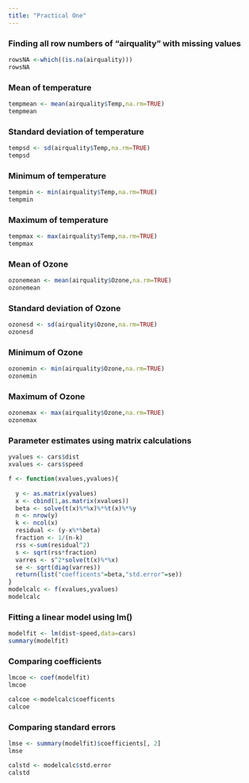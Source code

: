 ```yaml
---
title: "Practical One"
---
```


### Finding all row numbers of "airquality" with missing values

```r
rowsNA <-which((is.na(airquality))) 
rowsNA
```

### Mean of temperature

```r
tempmean <- mean(airquality$Temp,na.rm=TRUE)
tempmean
```

### Standard deviation of temperature

```r
tempsd <- sd(airquality$Temp,na.rm=TRUE) 
tempsd
```

### Minimum of temperature

```r
tempmin <- min(airquality$Temp,na.rm=TRUE)  
tempmin
```

### Maximum of temperature

```r
tempmax <- max(airquality$Temp,na.rm=TRUE) 
tempmax
```

### Mean of Ozone

```r
ozonemean <- mean(airquality$Ozone,na.rm=TRUE) 
ozonemean
```

### Standard deviation of Ozone

```r
ozonesd <- sd(airquality$Ozone,na.rm=TRUE)
ozonesd
```

### Minimum of Ozone

```r
ozonemin <- min(airquality$Ozone,na.rm=TRUE) 
ozonemin
```

### Maximum of Ozone

```r
ozonemax <- max(airquality$Ozone,na.rm=TRUE) 
ozonemax
```

### Parameter estimates using matrix calculations

```r
yvalues <- cars$dist 
xvalues <- cars$speed 

f <- function(xvalues,yvalues){
 
  y <- as.matrix(yvalues)
  x <- cbind(1,as.matrix(xvalues))
  beta <- solve(t(x)%*%x)%*%t(x)%*%y
  n <- nrow(y)
  k <- ncol(x)
  residual <- (y-x%*%beta)
  fraction <- 1/(n-k)
  rss <-sum(residual^2)
  s <- sqrt(rss*fraction)
  varres <- s^2*solve(t(x)%*%x)
  se <- sqrt(diag(varres))
  return(list("coefficents"=beta,"std.error"=se))
}
modelcalc <- f(xvalues,yvalues)
modelcalc 

```

### Fitting a linear model using lm()

```r
modelfit <- lm(dist~speed,data=cars) 
summary(modelfit) 
```

### Comparing coefficients

```r
lmcoe <- coef(modelfit)
lmcoe

calcoe <-modelcalc$coefficents
calcoe 

```

### Comparing standard errors

```r
lmse <- summary(modelfit)$coefficients[, 2]
lmse

calstd <- modelcalc$std.error
calstd

```
